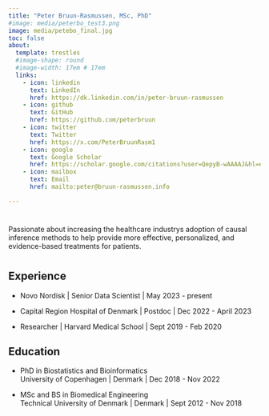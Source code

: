 ```yaml
---
title: "Peter Bruun-Rasmussen, MSc, PhD"
#image: media/peterbo_test3.png
image: media/petebo_final.jpg
toc: false
about: 
  template: trestles
  #image-shape: round
  #image-width: 17em # 17em
  links:
    - icon: linkedin 
      text: LinkedIn
      href: https://dk.linkedin.com/in/peter-bruun-rasmussen
    - icon: github
      text: GitHub
      href: https://github.com/peterbruun
    - icon: twitter
      text: Twitter
      href: https://x.com/PeterBruunRasm1
    - icon: google 
      text: Google Scholar
      href: https://scholar.google.com/citations?user=QepyB-wAAAAJ&hl=en&oi=ao
    - icon: mailbox
      text: Email
      href: mailto:peter@bruun-rasmussen.info

---
```

#  

Passionate about increasing the healthcare industrys adoption of causal inference methods to help provide more effective, personalized, and evidence-based treatments for patients.

#     

## Experience

* Novo Nordisk | Senior Data Scientist | May 2023 - present

* Capital Region Hospital of Denmark | Postdoc | Dec 2022 - April 2023

* Researcher | Harvard Medical School | Sept 2019 - Feb 2020


## Education

* PhD in Biostatistics and Bioinformatics  
University of Copenhagen | Denmark | Dec 2018 - Nov 2022  


* MSc and BS in Biomedical Engineering  
Technical University of Denmark | Denmark | Sept 2012 - Nov 2018 



